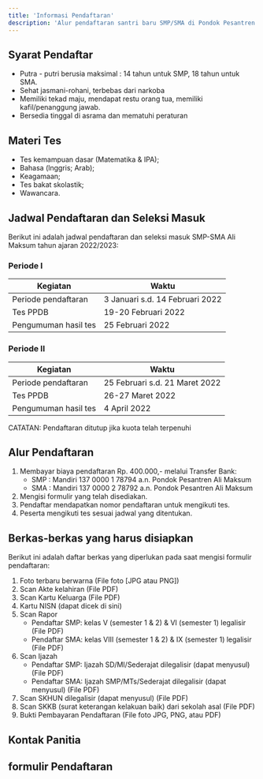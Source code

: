 ```yaml
---
title: 'Informasi Pendaftaran'
description: 'Alur pendaftaran santri baru SMP/SMA di Pondok Pesantren Ali Maksum Krapyak, Yogyakarta'
---
```


<LinkButton link1 = "Mendaftar SMP" link2 = "Mendaftar SMA" href1 = "https://docs.google.com/forms/d/e/1FAIpQLSe6OtuqCdQxbieEhqgbN9L3wjg_as4dX8bHMcE40fJDuSqMhw/viewform?usp=sf_link" href2 = "https://docs.google.com/forms/d/e/1FAIpQLScgxcGBniyj7qxJY8YDsQn-4bSmk-zAp5Cr0WciggvZze05UA/viewform?usp=sf_link" />

## Syarat Pendaftar 
- Putra - putri berusia maksimal : 14 tahun untuk SMP, 18 tahun untuk SMA.
- Sehat jasmani-rohani, terbebas dari narkoba
- Memiliki tekad maju, mendapat restu orang tua, memiliki kafil/penanggung jawab.
- Bersedia tinggal di asrama dan mematuhi peraturan 

## Materi Tes
- Tes kemampuan dasar (Matematika & IPA);
- Bahasa (lnggris; Arab);
- Keagamaan;
- Tes bakat skolastik;
- Wawancara.

## Jadwal Pendaftaran dan Seleksi Masuk
Berikut ini adalah jadwal pendaftaran dan seleksi masuk SMP-SMA Ali Maksum tahun ajaran 2022/2023:

### Periode I

| Kegiatan | Waktu |
| ----------- | ----------- |
| Periode pendaftaran | 3 Januari s.d. 14 Februari 2022 |
| Tes PPDB | 19-20 Februari 2022 |
| Pengumuman hasil tes | 25 Februari 2022 |
	
### Periode II

| Kegiatan | Waktu |
| ----------- | ----------- |
| Periode pendaftaran | 25 Februari s.d. 21 Maret 2022 |
| Tes PPDB | 26-27 Maret 2022 |
| Pengumuman hasil tes | 4 April 2022 |

CATATAN:
Pendaftaran ditutup jika kuota telah terpenuhi

## Alur Pendaftaran

1. Membayar biaya pendaftaran Rp. 400.000,- melalui Transfer Bank:
    - SMP : Mandiri 137 0000 1 78794 a.n. Pondok Pesantren Ali Maksum
    - SMA : Mandiri 137 0000 2 78792 a.n. Pondok Pesantren Ali Maksum
2. Mengisi formulir yang telah disediakan.
3. Pendaftar mendapatkan nomor pendaftaran untuk mengikuti tes.
4. Peserta mengikuti tes sesuai jadwal yang ditentukan.

## Berkas-berkas yang harus disiapkan

Berikut ini adalah daftar berkas yang diperlukan pada saat mengisi formulir pendaftaran:
1. Foto terbaru berwarna (File foto [JPG atau PNG])
1. Scan Akte kelahiran (File PDF)
1. Scan Kartu Keluarga (File PDF)
1. Kartu NISN (dapat dicek di sini)
1. Scan Rapor
    - Pendaftar SMP: kelas V (semester 1 & 2) & VI (semester 1) legalisir (File PDF)
    - Pendaftar SMA: kelas VIII (semester 1 & 2) & IX (semester 1) legalisir (File PDF)
1. Scan Ijazah
    - Pendaftar SMP: Ijazah SD/MI/Sederajat dilegalisir (dapat menyusul) (File PDF)
    - Pendaftar SMA: Ijazah SMP/MTs/Sederajat dilegalisir (dapat menyusul) (File PDF)
1. Scan SKHUN dilegalisir (dapat menyusul) (File PDF)
1. Scan SKKB (surat keterangan kelakuan baik) dari sekolah asal (File PDF)
1. Bukti Pembayaran Pendaftaran (File foto JPG, PNG, atau PDF)

## Kontak Panitia
<LinkButton link1 = "WA Admin 1" link2 = "WA Admin 2" href1 = "https://wa.me/628112955301" href2 = "https://wa.me/628112955302" />

## formulir Pendaftaran
<LinkButton link1 = "Mendaftar SMP" link2 = "Mendaftar SMA" href1 = "https://docs.google.com/forms/d/e/1FAIpQLSe6OtuqCdQxbieEhqgbN9L3wjg_as4dX8bHMcE40fJDuSqMhw/viewform?usp=sf_link" href2 = "https://docs.google.com/forms/d/e/1FAIpQLScgxcGBniyj7qxJY8YDsQn-4bSmk-zAp5Cr0WciggvZze05UA/viewform?usp=sf_link" />